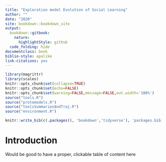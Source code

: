 ```yaml
--- 
title: "Exploration model Evolution of Social Learning"
author: ""
date: "2020"
site: bookdown::bookdown_site
output:
  bookdown::gitbook: 
    nature:
      highlightStyle: github
  code_folding: hide
documentclass: book
biblio-style: apalike
link-citations: yes
---
```


```r
library(magrittr)
library(scales)
knitr::opts_chunk$set(collapse=TRUE)
knitr::opts_chunk$set(echo=FALSE)
knitr::opts_chunk$set(warning=FALSE,message=FALSE,out.width='100%')
source("tools.R")
source("protomodels.R")
source("toolsSummariesAndTraj.R")
source("environment.R")
```

```r
knitr::write_bib(c(.packages(), 'bookdown','tidyverse'), 'packages.bib')
```


# Introduction 
Would be good to have a proper, clickable table of content here






